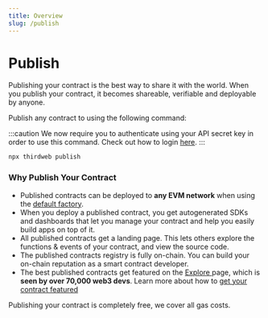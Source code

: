 ```yaml
---
title: Overview
slug: /publish
---
```


# Publish

Publishing your contract is the best way to share it with the world. When you
publish your contract, it becomes shareable, verifiable and deployable by
anyone.

Publish any contract to using the following command:

:::caution
We now require you to authenticate using your API secret key in order to use this command. Check out how to login [here](/cli/login).
:::

```bash
npx thirdweb publish
```

### Why Publish Your Contract

- Published contracts can be deployed to **any EVM network** when using the [default factory](/publish/deployment-options#default-factory).
- When you deploy a published contract, you get autogenerated SDKs and dashboards that let you manage your contract and help you easily build apps on top of it.
- All published contracts get a landing page. This lets others explore the functions & events of your contract, and view the source code.
- The published contracts registry is fully on-chain. You can build your on-chain reputation as a smart contract developer.
- The best published contracts get featured on the <a href = "https://thirdweb.com/explore"> Explore </a> page, which is **seen by over 70,000 web3 devs**. Learn more about how to [get your contract featured](https://portal.thirdweb.com/publish/get-featured-on-explore)

Publishing your contract is completely free, we cover all gas costs.
